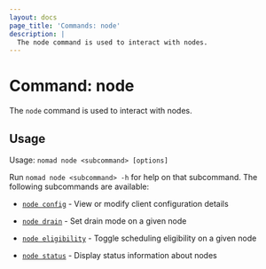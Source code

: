 ```yaml
---
layout: docs
page_title: 'Commands: node'
description: |
  The node command is used to interact with nodes.
---
```


# Command: node

The `node` command is used to interact with nodes.

## Usage

Usage: `nomad node <subcommand> [options]`

Run `nomad node <subcommand> -h` for help on that subcommand. The following
subcommands are available:

- [`node config`][config] - View or modify client configuration details

- [`node drain`][drain] - Set drain mode on a given node

- [`node eligibility`][eligibility] - Toggle scheduling eligibility on a given
  node

- [`node status`][status] - Display status information about nodes

[config]: /docs/commands/node/config 'View or modify client configuration details'
[drain]: /docs/commands/node/drain 'Set drain mode on a given node'
[eligibility]: /docs/commands/node/eligibility 'Toggle scheduling eligibility on a given node'
[status]: /docs/commands/node/status 'Display status information about nodes'
